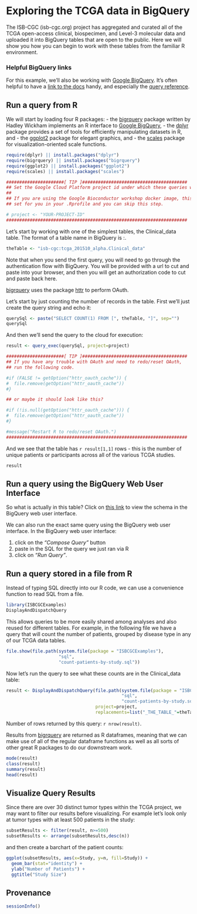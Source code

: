 # Exploring the TCGA data in BigQuery

The ISB-CGC (isb-cgc.org) project has aggregated and curated all of the TCGA open-access clinical, biospecimen, and Level-3 molecular data and uploaded it into BigQuery tables that are open to the public.  Here we will show you how you can begin to work with these tables from the familiar R environment.

### Helpful BigQuery links

For this example, we'll also be working with [Google BigQuery](https://cloud.google.com/bigquery/). It's often helpful to have a [link to the docs](https://cloud.google.com/bigquery/what-is-bigquery) handy, and especially the [query reference](https://cloud.google.com/bigquery/query-reference).

## Run a query from R

We will start by loading four R packages:
- the [bigrquery](https://github.com/hadley/bigrquery) package written by Hadley Wickham implements an R interface to [Google BigQuery](https://cloud.google.com/bigquery/),
- the [dplyr](https://github.com/hadley/dplyr) package provides a set of tools for efficiently manipulating datasets in R, and
- the [ggplot2](https://github.com/hadley/ggplot2) package for elegant graphics, and
- the [scales](https://github.com/hadley/scales) package for visualization-oriented scale functions.

```r
require(dplyr) || install.packages("dplyr")
require(bigrquery) || install.packages("bigrquery")
require(ggplot2) || install.packages("ggplot2")
require(scales) || install.packages("scales")
```

```r
######################[ TIP ]########################################
## Set the Google Cloud Platform project id under which these queries will run.
## 
## If you are using the Google Bioconductor workshop docker image, this is already
## set for you in your .Rprofile and you can skip this step.

# project <- "YOUR-PROJECT-ID"
#####################################################################
```

Let's start by working with one of the simplest tables, the Clinical_data table.  The format of a table name in BigQuery is <project_name>:<dataset_name>.<table_name>


```r
theTable <- "isb-cgc:tcga_201510_alpha.Clinical_data"
```

Note that when you send the first query, you will need to go through the authentication flow with BigQuery.  You will be provided with a url to cut and  paste into your browser, and then you will get an authorization code to cut and paste back here.

[bigrquery](https://github.com/hadley/bigrquery) uses the package [httr](https://github.com/hadley/httr) to perform OAuth.

Let's start by just counting the number of records in the table.
First we'll just create the query string and echo it:
```r
querySql <- paste("SELECT COUNT(1) FROM [", theTable, "]", sep="")
querySql
```

And then we'll send the query to the cloud for execution:
```r
result <- query_exec(querySql, project=project)
```


```r
######################[ TIP ]########################################
## If you have any trouble with OAuth and need to redo/reset OAuth,
## run the following code.

#if (FALSE != getOption("httr_oauth_cache")) {
#  file.remove(getOption("httr_oauth_cache"))
#}

## or maybe it should look like this?

#if (!is.null(getOption("httr_oauth_cache"))) {
#  file.remove(getOption("httr_oauth_cache"))
#}

#message("Restart R to redo/reset OAuth.")
#####################################################################
```

And we see that the table has `r result[1,1]` rows - this is the number of unique patients or participants across all of the various TCGA studies.
```r
result
```

## Run a query using the BigQuery Web User Interface

So what is actually in this table?  Click on [this link](https://bigquery.cloud.google.com/table/isb-cgc:tcga_201507_alpha.Clinical_data) to view the schema in the BigQuery web user interface.

We can also run the exact same query using the BigQuery web user interface.  In the BigQuery web user interface:

 (1) click on the *"Compose Query"* button
 (2) paste in the SQL for the query we just ran via R
 (3) click on *"Run Query"*.

## Run a query stored in a file from R

Instead of typing SQL directly into our R code, we can use a convenience function to read SQL from a file.
```r
library(ISBCGCExamples)
DisplayAndDispatchQuery
```

This allows queries to be more easily shared among analyses and also reused for different tables.  For example, in the following file we have a query that will count the number of patients, grouped by disease type in any of our TCGA data tables.
```r
file.show(file.path(system.file(package = "ISBCGCExamples"),
                    "sql",
                    "count-patients-by-study.sql"))
```

Now let's run the query to see what these counts are in the Clinical_data table:
```r
result <- DisplayAndDispatchQuery(file.path(system.file(package = "ISBCGCExamples"),
                                            "sql",
                                            "count-patients-by-study.sql"),
                                  project=project,
                                  replacements=list("_THE_TABLE_"=theTable))
```
Number of rows returned by this query: `r nrow(result)`.

Results from [bigrquery](https://github.com/hadley/bigrquery) are returned as R dataframes, meaning that we can make use of all of the regular dataframe functions as well as all sorts of other great R packages to do our downstream work. 
```r
mode(result)
class(result)
summary(result)
head(result)
```

## Visualize Query Results

Since there are over 30 distinct tumor types within the TCGA project, we may want to filter our results before visualizing.  For example let's look only at tumor types with at least 500 patients in the study:

```r
subsetResults <- filter(result, n>=500)
subsetResults <- arrange(subsetResults,desc(n))
```

and then create a barchart of the patient counts:

```r
ggplot(subsetResults, aes(x=Study, y=n, fill=Study)) +
  geom_bar(stat="identity") +
  ylab("Number of Patients") +
  ggtitle("Study Size")
```

## Provenance
```r
sessionInfo()
```

